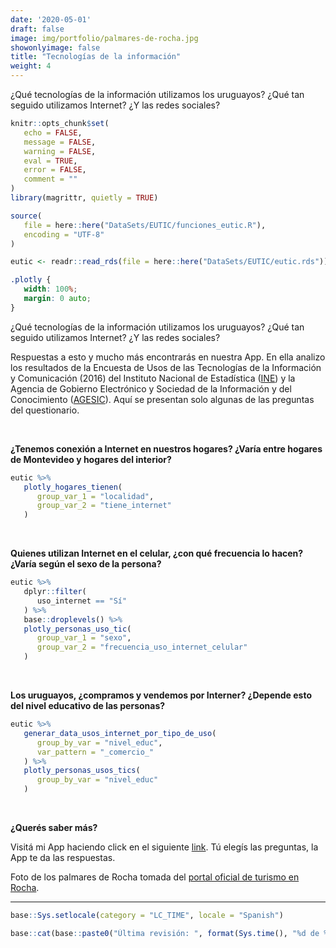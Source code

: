 ```yaml
---
date: '2020-05-01'
draft: false
image: img/portfolio/palmares-de-rocha.jpg
showonlyimage: false
title: "Tecnologías de la información"
weight: 4
---
```


¿Qué tecnologías de la información utilizamos los uruguayos? ¿Qué tan seguido utilizamos Internet? ¿Y las redes sociales?

<!--more-->

```r
knitr::opts_chunk$set(
   echo = FALSE,
   message = FALSE,
   warning = FALSE,
   eval = TRUE,
   error = FALSE,
   comment = ""
)
library(magrittr, quietly = TRUE)
```

```r
source(
   file = here::here("DataSets/EUTIC/funciones_eutic.R"),
   encoding = "UTF-8"
)
```

```r
eutic <- readr::read_rds(file = here::here("DataSets/EUTIC/eutic.rds"))
```

```css
.plotly {
   width: 100%;
   margin: 0 auto;
}
```

¿Qué tecnologías de la información utilizamos los uruguayos? ¿Qué tan seguido utilizamos Internet? ¿Y las redes sociales?

Respuestas a esto y mucho más encontrarás en nuestra App. En ella analizo los resultados de la Encuesta de Usos de las Tecnologías de la Información y Comunicación (2016) del Instituto Nacional de Estadística ([INE](http://www.ine.gub.uy/)) y la Agencia de Gobierno Electrónico y Sociedad de la Información y del Conocimiento ([AGESIC](https://www.gub.uy/agencia-gobierno-electronico-sociedad-informacion-conocimiento/)). Aquí se presentan solo algunas de las preguntas del questionario.

<br>

**¿Tenemos conexión a Internet en nuestros hogares? ¿Varía entre hogares de Montevideo y hogares del interior?**

```r
eutic %>%
   plotly_hogares_tienen(
      group_var_1 = "localidad",
      group_var_2 = "tiene_internet"
   )
```

<br>

**Quienes utilizan Internet en el celular, ¿con qué frecuencia lo hacen? ¿Varía según el sexo de la persona?**

```r
eutic %>%
   dplyr::filter(
      uso_internet == "Sí"
   ) %>%
   base::droplevels() %>%
   plotly_personas_uso_tic(
      group_var_1 = "sexo",
      group_var_2 = "frecuencia_uso_internet_celular"
   )
```

<br>

**Los uruguayos, ¿compramos y vendemos por Interner? ¿Depende esto del nivel educativo de las personas?**

```r
eutic %>%
   generar_data_usos_internet_por_tipo_de_uso(
      group_by_var = "nivel_educ",
      var_pattern = "_comercio_"
   ) %>%
   plotly_personas_usos_tics(
      group_by_var = "nivel_educ"
   )
```

<br>

**¿Querés saber más?**

Visitá mi App haciendo click en el siguiente [link](https://daczarne.shinyapps.io/AppEUTIC/). Tú elegís las preguntas, la App te da las respuestas.

Foto de los palmares de Rocha tomada del [portal oficial de turismo en Rocha](http://turismorocha.gub.uy/atractivos/naturaleza/palmares-de-rocha).

***

```r
base::Sys.setlocale(category = "LC_TIME", locale = "Spanish")
```

```r
base::cat(base::paste0("Última revisión: ", format(Sys.time(), "%d de %B de %Y")))
```
